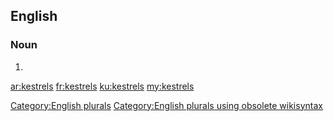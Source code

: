 ==English==

===Noun===
{{head|en}}

# {{plural of|kestrel}}

[[Category:English plurals]][[Category:English plurals using obsolete wikisyntax]]

[[ar:kestrels]]
[[fr:kestrels]]
[[ku:kestrels]]
[[my:kestrels]]